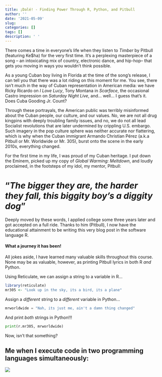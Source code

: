 ```yaml
---
title: ¡Dalé! - Finding Power Through R, Python, and Pitbull
author: ''
date: '2021-05-09'
slug: 
categories: []
tags: []
description: ' '
---
```

There comes a time in everyone's life when they listen to *Timber* by Pitbull (featuring Ke$ha) for the very first time. It's a perplexing masterpiece of a song -- an intoxicating mix of country, electronic dance, and hip-hop-- that gets you moving in ways you wouldn't think possible. 

As a young Cuban boy living in Florida at the time of the song's release, I can tell you that there was a lot riding on this moment for me. You see, there isn't much in the way of Cuban representation in American media: we have Ricky Ricardo on *I Love Lucy*, Tony Montana in *Scarface*, the occasional Castro impression on *Saturday Night Live*, and... well... I guess that's it. Does Cuba Gooding Jr. Count? 

Through these portrayals, the American public was terribly misinformed about the Cuban people, our culture, and our values. No, we are not all drug kingpins with deeply troubling family issues, and no, we do not all lead Socialist revolutions that are later undermined by crippling U.S. embargo. Such imagery in the pop culture sphere was neither accurate nor flattering, which is why when the Cuban immigrant Armando Christian Pérez (a.k.a Pitbull or Mr. Worldwide or Mr. 305), burst onto the scene in the early 2010s, everything changed. 

For the first time in my life, I was proud of my Cuban heritage. I put down the Eminem, picked up my copy of *Global Warming: Meltdown*, and loudly proclaimed, in the footsteps of my idol, my mentor, Pitbull: 

# "*The bigger they are, the harder they fall, this biggity boy's a diggity dog*"

Deeply moved by these words, I applied college some three years later and got accepted on a full ride. Thanks to him (Pitbull), I now have the educational attainment to be writing this very blog post in the software language R. 

#### What a journey it has been!

All jokes aside, I have learned many valuable skills throughout this course. None may be as valuable, however, as printing Pitbull lyrics in both R *and* Python.

Using Reticulate, we can assign a string to a variable in R...

```r
library(reticulate)
mr305 <- "Look up in the sky, its a bird, its a plane"
```

Assign a *different* string to a *different* variable in Python...
```python
mrworldwide = "Nah, its just me, ain't a damn thing changed"
```

And print *both* strings in Python!!!
```Python
print(r.mr305, mrworldwide)
```

Now, isn't that something?

## **Me when I execute code in two programming languages simultaneously:**
![](/post/2021-05-09-hello-world_files/mr worldwide.jpg)